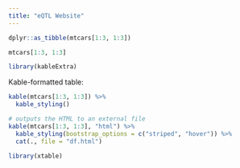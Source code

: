 ```yaml
---
title: "eQTL Website"
---
```


```r
dplyr::as_tibble(mtcars[1:3, 1:3])

mtcars[1:3, 1:3]
```


```r
library(kableExtra)
```


Kable-formatted table:

```r
kable(mtcars[1:3, 1:3]) %>%
  kable_styling()
```


```r
# outputs the HTML to an external file
kable(mtcars[1:3, 1:3], "html") %>%
  kable_styling(bootstrap_options = c("striped", "hover")) %>%
  cat(., file = "df.html")
```




```r
library(xtable)
```


```r

```



